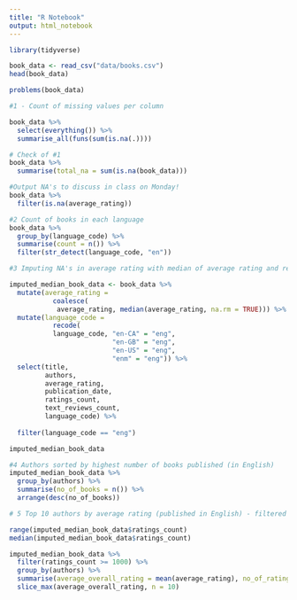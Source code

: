 ```yaml
---
title: "R Notebook"
output: html_notebook
---
```


```r
library(tidyverse)
```

```r
book_data <- read_csv("data/books.csv")
head(book_data)
```

```r
problems(book_data)
```

```r
#1 - Count of missing values per column

book_data %>% 
  select(everything()) %>% 
  summarise_all(funs(sum(is.na(.))))
```

```r
# Check of #1
book_data %>%
  summarise(total_na = sum(is.na(book_data)))
```

```r
#Output NA's to discuss in class on Monday!
book_data %>% 
  filter(is.na(average_rating))
```

```r
#2 Count of books in each language
book_data %>% 
  group_by(language_code) %>% 
  summarise(count = n()) %>% 
  filter(str_detect(language_code, "en"))
```


```r
#3 Imputing NA's in average rating with median of average rating and replacing all en with eng and filtering on this

imputed_median_book_data <- book_data %>% 
  mutate(average_rating = 
           coalesce(
            average_rating, median(average_rating, na.rm = TRUE))) %>% 
  mutate(language_code = 
           recode(
           language_code, "en-CA" = "eng",
                          "en-GB" = "eng", 
                          "en-US" = "eng", 
                          "enm" = "eng")) %>% 
  select(title, 
         authors, 
         average_rating, 
         publication_date, 
         ratings_count, 
         text_reviews_count, 
         language_code) %>%
  
  filter(language_code == "eng")

imputed_median_book_data

```


```r
#4 Authors sorted by highest number of books published (in English)
imputed_median_book_data %>%
  group_by(authors) %>% 
  summarise(no_of_books = n()) %>% 
  arrange(desc(no_of_books))
```


```r
# 5 Top 10 authors by average rating (published in English) - filtered data to ensure at least 1000 ratings where available given range of ratings_count

range(imputed_median_book_data$ratings_count)
median(imputed_median_book_data$ratings_count)

imputed_median_book_data %>% 
  filter(ratings_count >= 1000) %>% 
  group_by(authors) %>% 
  summarise(average_overall_rating = mean(average_rating), no_of_ratings = sum(ratings_count)) %>% 
  slice_max(average_overall_rating, n = 10)
  
```









